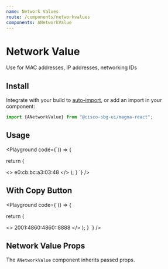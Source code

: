 ```yaml
---
name: Network Values
route: /components/networkvalues
components: ANetworkValue
---
```


# Network Value

Use for MAC addresses, IP addresses, networking IDs

## Install

Integrate with your build to [auto-import](/#integrating), or add an import in your component:

```js
import {ANetworkValue} from "@cisco-sbg-ui/magna-react";
```

## Usage

<Playground
  code={`() => {

return (

<>
  <ANetworkValue>e0:cb:bc:a3:03:48</ANetworkValue>
</>
); } `} />

## With Copy Button

<Playground
  code={`() => {

return (

<>
  <ANetworkValue copyButton>2001:4860:4860::8888</ANetworkValue>
</>
); } `} />

## Network Value Props

The `ANetworkValue` component inherits passed props.

<Props of="ANetworkValue" />
